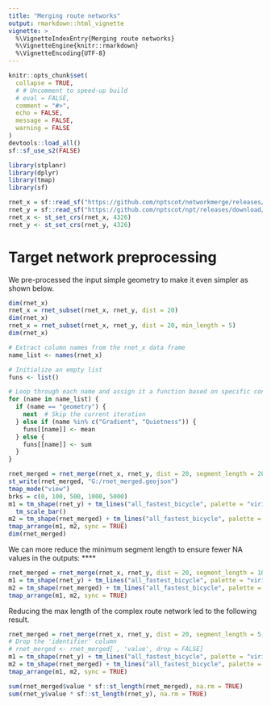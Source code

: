 ```yaml
---
title: "Merging route networks"
output: rmarkdown::html_vignette
vignette: >
  %\VignetteIndexEntry{Merging route networks}
  %\VignetteEngine{knitr::rmarkdown}
  %\VignetteEncoding{UTF-8}
---
```


```r
knitr::opts_chunk$set(
  collapse = TRUE,
  # # Uncomment to speed-up build
  # eval = FALSE,
  comment = "#>",
  echo = FALSE,
  message = FALSE,
  warning = FALSE
)
devtools::load_all()
sf::sf_use_s2(FALSE)
```


```r
library(stplanr)
library(dplyr)
library(tmap)
library(sf)

rnet_x = sf::read_sf("https://github.com/nptscot/networkmerge/releases/download/v0.1/OS_3km.geojson")
rnet_y = sf::read_sf("https://github.com/nptscot/npt/releases/download/rnet_3km_buffer/rnet_3km_buffer.geojson")
rnet_x <- st_set_crs(rnet_x, 4326)
rnet_y <- st_set_crs(rnet_y, 4326)

```

# Target network preprocessing

We pre-processed the input simple geometry to make it even simpler as shown below.
```r
dim(rnet_x)
rnet_x = rnet_subset(rnet_x, rnet_y, dist = 20)
dim(rnet_x)
rnet_x = rnet_subset(rnet_x, rnet_y, dist = 20, min_length = 5)
dim(rnet_x)

```

```r
# Extract column names from the rnet_x data frame
name_list <- names(rnet_x)

# Initialize an empty list
funs <- list()

# Loop through each name and assign it a function based on specific conditions
for (name in name_list) {
  if (name == "geometry") {
    next  # Skip the current iteration
  } else if (name %in% c("Gradient", "Quietness")) {
    funs[[name]] <- mean
  } else {
    funs[[name]] <- sum
  }
}

rnet_merged = rnet_merge(rnet_x, rnet_y, dist = 20, segment_length = 20, funs = funs)
st_write(rnet_merged, "G:/rnet_merged.geojson")
tmap_mode("view")
brks = c(0, 100, 500, 1000, 5000)
m1 = tm_shape(rnet_y) + tm_lines("all_fastest_bicycle", palette = "viridis", lwd = 5, breaks = brks)  +
  tm_scale_bar()
m2 = tm_shape(rnet_merged) + tm_lines("all_fastest_bicycle", palette = "viridis", lwd = 5, breaks = brks)
tmap_arrange(m1, m2, sync = TRUE)
dim(rnet_merged)
```

We can more reduce the minimum segment length to ensure fewer NA values in the outputs:
****
```r
rnet_merged = rnet_merge(rnet_x, rnet_y, dist = 20, segment_length = 10, funs = funs)
m1 = tm_shape(rnet_y) + tm_lines("all_fastest_bicycle", palette = "viridis", lwd = 5, breaks = brks)
m2 = tm_shape(rnet_merged) + tm_lines("all_fastest_bicycle", palette = "viridis", lwd = 5, breaks = brks)
tmap_arrange(m1, m2, sync = TRUE)
```

Reducing the max length of the complex route network led to the following result.

```r
rnet_merged = rnet_merge(rnet_x, rnet_y, dist = 20, segment_length = 5, funs = funs, dist_subset = 30)
# Drop the 'identifier' column
# rnet_merged <- rnet_merged[ , 'value', drop = FALSE]
m1 = tm_shape(rnet_y) + tm_lines("all_fastest_bicycle", palette = "viridis", lwd = 5, breaks = brks)
m2 = tm_shape(rnet_merged) + tm_lines("all_fastest_bicycle", palette = "viridis", lwd = 5, breaks = brks)
tmap_arrange(m1, m2, sync = TRUE)

```

```r
sum(rnet_merged$value * sf::st_length(rnet_merged), na.rm = TRUE)
sum(rnet_y$value * sf::st_length(rnet_y), na.rm = TRUE)
```


